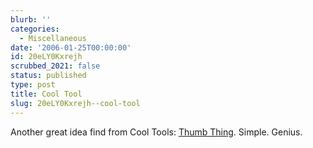 ```yaml
---
blurb: ''
categories:
  - Miscellaneous
date: '2006-01-25T00:00:00'
id: 20eLY0Kxrejh
scrubbed_2021: false
status: published
type: post
title: Cool Tool
slug: 20eLY0Kxrejh--cool-tool
---
```


Another great idea find from Cool Tools:
[Thumb Thing](http://www.kk.org/cooltools/archives/001106.php).
Simple. Genius.
